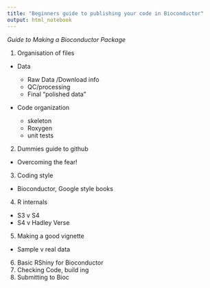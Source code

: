 ```yaml
---
title: "Beginners guide to publishing your code in Bioconductor"
output: html_notebook
---
```


*Guide to Making a Bioconductor Package*

1. Organisation of files

* Data

   + Raw Data /Download info
   + QC/processing
   + Final "polished data"
   

 * Code organization
    + skeleton
    + Roxygen
    + unit tests
   
2. Dummies guide to github
 - Overcoming the fear!
 
 
3. Coding style 
- Bioconductor, Google style books

4. R internals
- S3 v S4 
- S4 v Hadley Verse

5. Making a good vignette
- Sample v real data


6. Basic RShiny for Bioconductor
7. Checking Code, build ing
8. Submitting to Bioc



    
        
  

   
    
